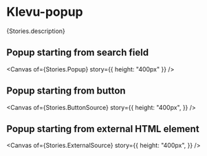 
<Meta of={Stories} />

# Klevu-popup

<Markdown>{Stories.description}</Markdown>

## Popup starting from search field

<Canvas of={Stories.Popup} story={{ height: "400px" }} />

<Controls />

## Popup starting from button

<Canvas
  of={Stories.ButtonSource}
  story={{
    height: "400px",
  }}
/>

## Popup starting from external HTML element

<Canvas
  of={Stories.ExternalSource}
  story={{
    height: "400px",
  }}
/>
